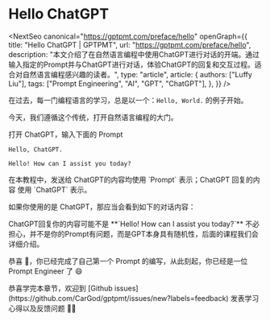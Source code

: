 # Hello ChatGPT


<NextSeo
  canonical="https://gptpmt.com/preface/hello"
  openGraph={{
    title: "Hello ChatGPT | GPTPMT",
    url: "https://gptpmt.com/preface/hello",
    description:
      "本文介绍了在自然语言编程中使用ChatGPT进行对话的开端。通过输入指定的Prompt并与ChatGPT进行对话，体验ChatGPT的回复和交互过程。适合对自然语言编程感兴趣的读者。",
    type: "article",
    article: {
      authors: ["Luffy Liu"],
      tags: ["Prompt Engineering", "AI", "GPT", "ChatGPT"],
    },
  }}
/>

在过去，每一门编程语言的学习，总是以一个：`Hello, World.` 的例子开始。

今天，我们遵循这个传统，打开自然语言编程的大门。

打开 ChatGPT，输入下面的 Prompt

```text filename="Prompt" copy
Hello, ChatGPT.
```

```text filename="ChatGPT" copy
Hello! How can I assist you today?
```

<Callout type="info">
  在本教程中，发送给 ChatGPT的内容均使用 `Prompt` 表示；ChatGPT 回复的内容 使用
  `ChatGPT` 表示。
</Callout>

如果你使用的是 ChatGPT，那应当会看到如下的对话内容：

<Screenshot src={hello1} alt="ChatGPT" />

<Callout>
  ChatGPT回复你的内容可能不是 **`Hello! How can I assist you today?`**
  不必担心，并不是你的Prompt有问题，而是GPT本身具有随机性，后面的课程我们会详细介绍。
</Callout>

恭喜 🎉，你已经完成了自己第一个 Prompt 的编写，从此刻起，你已经是一位 Prompt Engineer 了 😄

<Callout type="info" emoji="💬">
  恭喜学完本章节，欢迎到 [Github
  issues](https://github.com/CarGod/gptpmt/issues/new?labels=feedback)
  发表学习心得以及反馈问题 👏🏻
</Callout>
